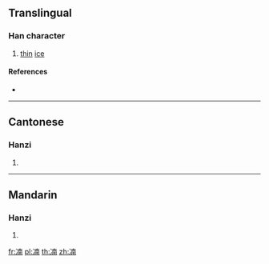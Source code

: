 {{character info/new}}
==Translingual==

===Han character===
{{Han char|rn=15|rad=冫|as=09|sn=11|four=|canj=IMJBJ|ids=⿰冫南}}

# [[thin]] [[ice]]

====References====
* {{Han ref|kx=0133.070|hdz=10299.190|uh=34D3|ud=13523}}

----

==Cantonese==

===Hanzi===
{{yue-hanzi|jyut=[[lam5]], [[nam4]]|y=lam5, nam4}}

# {{defn|lang=yue|sort=冫09}}

----

==Mandarin==

===Hanzi===
{{cmn-hanzi|pin=[[nán]] ([[nan2]])|wg=nan<sup>2</sup>}}

# {{defn|lang=cmn|sort=冫09}}

[[fr:㓓]]
[[pl:㓓]]
[[th:㓓]]
[[zh:㓓]]